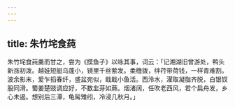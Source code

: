 ```yaml
---
---
---
```

title: 朱竹垞食莼
---



朱竹垞食莼羹而甘之，尝为《摸鱼子》以咏其事，词云：「记湘湖旧曾游处，鸭头新涨初泼。越娃短艇乌蓬小，镜里千丝萦发。柔橹拨，绊荇带荷钱，一样青难割。波余影末，爱乍搯春纤，盛盆宛似，戢戢小鱼活。西泠水，濯取凝脂齐脱，白银钗股同滑。蜀姜楚豉调应好，不数韭芽如蕨。烟渚阔，任吹老西风，若个扁舟发，乡心未遏。想别后三潭，龟髯雉纼，冷浸几秋月。」